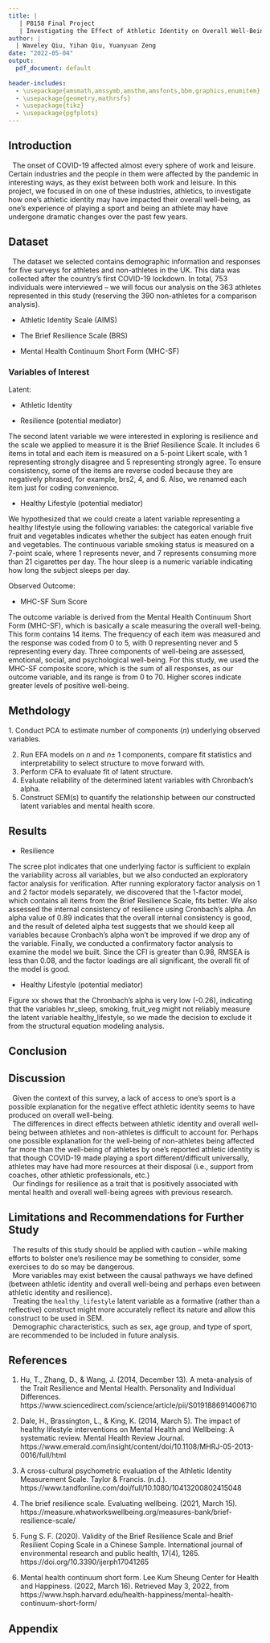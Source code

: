 ```yaml
---
title: |
   | P8158 Final Project
   | Investigating the Effect of Athletic Identity on Overall Well-Being during COVID-19
author: |
  | Waveley Qiu, Yihan Qiu, Yuanyuan Zeng
date: "2022-05-04"
output:
  pdf_document: default
  
header-includes:
  - \usepackage{amsmath,amssymb,amsthm,amsfonts,bbm,graphics,enumitem}
  - \usepackage{geometry,mathrsfs}
  - \usepackage{tikz}
  - \usepackage{pgfplots}
---
```


## Introduction

|   The onset of COVID-19 affected almost every sphere of work and leisure. Certain industries and the people in them were affected by the pandemic in interesting ways, as they exist between both work and leisure. In this project, we focused in on one of these industries, athletics, to investigate how one's athletic identity may have impacted their overall well-being, as one's experience of playing a sport and being an athlete may have undergone dramatic changes over the past few years.

## Dataset
|   The dataset we selected contains demographic information and responses for five surveys for athletes and non-athletes in the UK. This data was collected after the country's first COVID-19 lockdown. In total, 753 individuals were interviewed -- we will focus our analysis on the 363 athletes represented in this study (reserving the 390 non-athletes for a comparison analysis). 

- Athletic Identity Scale (AIMS)

- The Brief Resilience Scale (BRS)

- Mental Health Continuum Short Form (MHC-SF)


### Variables of Interest

Latent:

- Athletic Identity

- Resilience (potential mediator)

The second latent variable we were interested in exploring is resilience and the scale we applied to measure it is the Brief Resilience Scale. It includes 6 items in total and each item is measured on a 5-point Likert scale, with 1 representing strongly disagree and 5 representing strongly agree. To ensure consistency, some of the items are reverse coded because they are negatively phrased, for example, brs2, 4, and 6. Also, we renamed each item just for coding convenience. 


- Healthy Lifestyle (potential mediator)

We hypothesized that we could create a latent variable representing a healthy lifestyle using the following variables: the categorical variable five fruit and vegetables indicates whether the subject has eaten enough fruit and vegetables. The continuous variable smoking status is measured on a 7-point scale, where 1 represents never, and 7 represents consuming more than 21 cigarettes per day. The hour sleep is a numeric variable indicating how long the subject sleeps per day. 

Observed Outcome:

- MHC-SF Sum Score

The outcome variable is derived from the Mental Health Continuum Short Form (MHC-SF), which is basically a scale measuring the overall well-being. This form contains 14 items. The frequency of each item was measured and the response was coded from 0 to 5, with 0 representing never and 5 representing every day. Three components of well-being are assessed, emotional, social, and psychological well-being. For this study, we used the MHC-SF composite score, which is the sum of all responses, as our outcome variable, and its range is from 0 to 70. Higher scores indicate greater levels of positive well-being. 


## Methdology

| 1. Conduct PCA to estimate number of components ($n$) underlying observed variables.
2. Run EFA models on $n$ and $n \pm$ 1 components, compare  fit statistics and interpretability to select structure to move forward with.
3. Perform CFA to evaluate fit of latent structure.
2. Evaluate reliability of the determined latent variables with Chronbach's alpha.
2. Construct SEM(s) to quantify the relationship between our constructed latent variables and mental health score.

## Results

- Resilience

The scree plot indicates that one underlying factor is sufficient to explain the variability across all variables, but we also conducted an exploratory factor analysis for verification. After running exploratory factor analysis on 1 and 2 factor models separately, we discovered that the 1-factor model, which contains all items from the Brief Resilience Scale, fits better. We also assessed the internal consistency of resilience using Cronbach’s alpha. An alpha value of 0.89 indicates that the overall internal consistency is good, and the result of deleted alpha test suggests that we should keep all variables because Cronbach's alpha won't be improved if we drop any of the variable. Finally, we conducted a confirmatory factor analysis to examine the model we built. Since the CFI is greater than 0.98, RMSEA is less than 0.08, and the factor loadings are all significant, the overall fit of the model is good.


- Healthy Lifestyle (potential mediator)

Figure xx shows that the Chronbach’s alpha is very low (-0.26), indicating that the variables hr_sleep, smoking, fruit_veg might not reliably measure the latent variable healthy_lifestyle, so we made the decision to exclude it from the structural equation modeling analysis.



## Conclusion

## Discussion
|   Given the context of this survey, a lack of access to one's sport is a possible explanation for the negative effect athletic identity seems to have produced on overall well-being. 

|   The differences in direct effects between athletic identity and overall well-being between athletes and non-athletes is difficult to account for. Perhaps one possible explanation for the well-being of non-athletes being affected far more than the well-being of athletes by one's reported athletic identity is that though COVID-19 made playing a sport different/difficult universally, athletes may have had more resources at their disposal (i.e., support from coaches, other athletic professionals, etc.)

|   Our findings for resilience as a trait that is positively associated with mental health and overall well-being agrees with previous research. 

## Limitations and Recommendations for Further Study

|   The results of this study should be applied with caution -- while making efforts to bolster one's resilience may be something to consider, some exercises to do so may be dangerous. 

|   More variables may exist between the causal pathways we have defined (between athletic identity and overall well-being and perhaps even between athletic identity and resilience). 

|   Treating the `healthy_lifestyle` latent variable as a formative (rather than a reflective) construct might more accurately reflect its nature and allow this construct to be used in SEM. 

|   Demographic characteristics, such as sex, age group, and type of sport, are recommended to be included in future analysis.

\newpage

## References

1. Hu, T., Zhang, D., &amp; Wang, J. (2014, December 13). A meta-analysis of the Trait Resilience and Mental Health. Personality and Individual Differences. https://www.sciencedirect.com/science/article/pii/S0191886914006710 

2. Dale, H., Brassington, L., &amp; King, K. (2014, March 5). The impact of healthy lifestyle interventions on Mental Health and Wellbeing: A systematic review. Mental Health Review Journal. https://www.emerald.com/insight/content/doi/10.1108/MHRJ-05-2013-0016/full/html 

3. A cross-cultural psychometric evaluation of the Athletic Identity Measurement Scale. Taylor &amp; Francis. (n.d.). https://www.tandfonline.com/doi/full/10.1080/10413200802415048

4. The brief resilience scale. Evaluating wellbeing. (2021, March 15). https://measure.whatworkswellbeing.org/measures-bank/brief-resilience-scale/ 

5. Fung S. F. (2020). Validity of the Brief Resilience Scale and Brief Resilient Coping Scale in a Chinese Sample. International journal of environmental research and public health, 17(4), 1265. https://doi.org/10.3390/ijerph17041265

6. Mental health continuum short form. Lee Kum Sheung Center for Health and Happiness. (2022, March 16). Retrieved May 3, 2022, from https://www.hsph.harvard.edu/health-happiness/mental-health-continuum-short-form/ 

\newpage

## Appendix







































